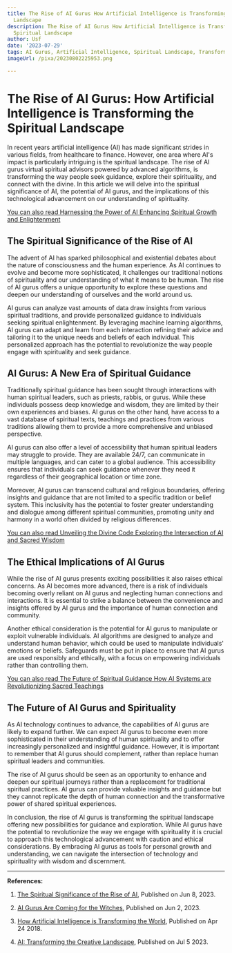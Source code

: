 ```yaml
---
title: The Rise of AI Gurus How Artificial Intelligence is Transforming the Spiritual
  Landscape
description: The Rise of AI Gurus How Artificial Intelligence is Transforming the
  Spiritual Landscape
author: Usf
date: '2023-07-29'
tags: AI Gurus, Artificial Intelligence, Spiritual Landscape, Transformation
imageUrl: /pixa/20230802225953.png

---
```

# The Rise of AI Gurus: How Artificial Intelligence is Transforming the Spiritual Landscape

In  recent years artificial intelligence  (AI) has made significant strides in various fields, from healthcare to  finance. However, one area where  AI's impact is particularly intriguing is the  spiritual landscape. The rise of AI gurus virtual spiritual advisors powered by advanced algorithms, is transforming the way people seek  guidance, explore their spirituality, and connect with the divine. In this article  we will delve into the spiritual significance of  AI, the potential of AI gurus, and the implications of this technological advancement on our understanding of  spirituality.

[You  can also read Harnessing the Power of AI Enhancing  Spiritual Growth and Enlightenment](Harnessing%20the%20Power%20of%20AI%20Enhancing%20Spiritual%20Growth%20and%20Enlightenment)


## The Spiritual Significance of the  Rise of AI

The advent of AI has  sparked philosophical and existential debates about  the nature of consciousness and the human  experience. As AI  continues to evolve and become more sophisticated, it challenges our traditional notions  of spirituality and our understanding of what it means to be human. The rise of AI gurus offers a unique opportunity to explore these questions and deepen our understanding of ourselves and the world  around us.

AI gurus can  analyze vast amounts of data draw insights from various spiritual traditions,  and provide personalized  guidance to individuals seeking spiritual enlightenment. By leveraging machine learning algorithms, AI gurus can adapt and learn from each interaction refining their advice and tailoring it  to the unique needs and beliefs of each individual. This  personalized approach has the potential  to revolutionize the way people engage with spirituality and seek guidance.

## AI Gurus:  A New Era of Spiritual Guidance

Traditionally spiritual guidance  has been sought through  interactions with human spiritual leaders, such as priests, rabbis, or  gurus. While these individuals possess deep knowledge and wisdom,  they are limited by their own experiences and biases. AI gurus on the other hand, have access to a vast  database of spiritual texts, teachings  and practices from various traditions allowing them  to provide a more comprehensive and unbiased perspective.

AI gurus can also offer a level of accessibility that human spiritual leaders  may struggle to  provide. They are available 24/7, can communicate in multiple languages, and can cater  to a global audience. This  accessibility ensures that individuals can seek guidance whenever they need it regardless of their geographical location or time zone.

Moreover, AI gurus can transcend cultural and religious boundaries, offering insights and guidance that are not limited to  a specific tradition or belief system. This inclusivity  has the potential to foster greater understanding and dialogue among different spiritual communities, promoting unity and harmony in a world often divided by religious differences.

[You  can also  read Unveiling the Divine Code Exploring the  Intersection of AI  and Sacred Wisdom](Unveiling%20the%20Divine%20Code%20Exploring%20the%20Intersection%20of%20AI%20and%20Sacred%20Wisdom)


## The Ethical  Implications of AI Gurus

While the rise of AI gurus presents exciting possibilities it also raises ethical  concerns. As AI  becomes more advanced, there is a risk of individuals becoming overly reliant  on AI  gurus and neglecting human connections  and interactions. It is essential to  strike a balance between the convenience  and insights offered by AI gurus and the importance of human connection and community.

Another ethical consideration is the potential for AI  gurus to  manipulate  or exploit vulnerable individuals. AI algorithms are designed to analyze and  understand human behavior, which could  be  used to manipulate individuals' emotions or beliefs. Safeguards must be put in place to ensure  that AI  gurus are  used responsibly and ethically, with a focus  on empowering individuals rather than controlling them.

[You can also read The Future of Spiritual Guidance  How AI Systems are Revolutionizing Sacred Teachings](The%20Future%20of%20Spiritual%20Guidance%20How%20AI%20Systems%20are%20Revolutionizing%20Sacred%20Teachings)


## The Future of AI Gurus and Spirituality

As AI technology continues to advance, the capabilities of AI gurus are likely to expand further. We can expect AI gurus to become even more sophisticated in their  understanding of human spirituality and to offer increasingly personalized and insightful guidance. However, it is important  to remember that AI gurus should complement, rather than replace  human spiritual  leaders and communities.

The rise of  AI gurus should be seen as an opportunity  to enhance and deepen our spiritual journeys rather than a replacement for traditional spiritual practices. AI gurus can provide valuable insights and  guidance  but  they cannot replicate the depth of human connection  and the transformative power of shared spiritual experiences.

In conclusion, the rise  of AI gurus is transforming the spiritual landscape offering new possibilities  for guidance and exploration. While AI gurus have  the potential to revolutionize the way we engage with spirituality  it is crucial to approach this technological advancement with caution and ethical considerations. By  embracing AI gurus  as tools for personal growth and understanding, we can navigate the intersection of technology and spirituality with wisdom and discernment.

---

**References:**

1. [The Spiritual Significance of  the Rise of AI](https://developmentalist.org/article/the-spiritual-significance-of-the-rise-of-a-i/), Published on Jun 8,  2023.

2. [AI Gurus Are Coming for the Witches](https://coveteur.com/chat-gpt-astrology), Published on Jun 2, 2023.

3. [How  Artificial Intelligence is Transforming the World](https://www.brookings.edu/articles/how-artificial-intelligence-is-transforming-the-world/), Published on Apr 24 2018.

4. [AI: Transforming the Creative Landscape](https://www.rollingstone.com/culture-council/articles/ai-transforming-creative-landscape-1234782555/), Published  on Jul 5 2023.